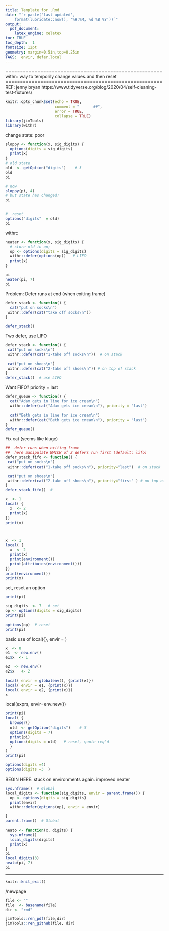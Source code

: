```yaml
--- 
title: Template for .Rmd 
date: "`r paste('last updated', 
    format(lubridate::now(), '%H:%M, %d %B %Y'))`"
output: 
  pdf_document: 
    latex_engine: xelatex
toc: TRUE 
toc_depth:  1 
fontsize: 12pt 
geometry: margin=0.5in,top=0.25in 
TAGS:  envir, defer,local
---
```


 ======================================================
withr::  way to temporily change values and then reset
 ======================================================
 REF: jenny bryan
 https://www.tidyverse.org/blog/2020/04/self-cleaning-test-fixtures/


```r
knitr::opts_chunk$set(echo = TRUE,
                      comment = "      ##",
                      error = TRUE,
                      collapse = TRUE)
library(jimTools)
library(withr)
```



change state:   poor
```r
sloppy <- function(x, sig_digits) {
  options(digits = sig_digits)
  print(x)
}
# old state
old  <- getOption("digits")    # 3
old
pi

# now
sloppy(pi, 4)
# but state has changed!
pi


#  reset
options("digits"  = old)
pi
```

withr::
```r
neater <- function(x, sig_digits) {
  # store old in op; 
  op <- options(digits = sig_digits)
  withr::defer(options(op))   # LIFO
  print(x)
}

pi
neater(pi, 7)
pi
```

Problem:  Defer runs at end  (when exiting frame)
```r
defer_stack <- function() {
  cat("put on socks\n")
 withr::defer(cat("take off socks\n"))
}

defer_stack()
```

Two defer, use LIFO 
```r
defer_stack <- function() {
 cat("put on socks\n")
 withr::defer(cat("1-take off socks\n"))  # on stack

 cat("put on shoes\n")
 withr::defer(cat("2-take off shoes\n")) # on top of stack
}
defer_stack()  # use LIFO
```

Want FIFO? priority = last
```r
defer_queue <- function() {
  cat("Adam gets in line for ice cream\n")
  withr::defer(cat("Adam gets ice cream\n"), priority = "last")

  cat("Beth gets in line for ice cream\n")
  withr::defer(cat("Beth gets ice cream\n"), priority = "last")
}
defer_queue()
```

Fix cat (seems like kluge)
```r
##  defer runs when exiting frame
##  here manipulate WHICH of 2 defers run first (default: lifo)
defer_stack_fifo <- function() {
 cat("put on socks\n")
 withr::defer(cat("1-take off socks\n"), priority="last")  # on stack

 cat("put on shoes\n")
 withr::defer(cat("2-take off shoes\n"), priority="first" ) # on top of stack
}
defer_stack_fifo()  # 
```

```r
x  <- 1
local( {
  x  <- 2
  print(x)
})
print(x)



x  <- 1
local( {
  x  <- 2
  print(x)
  print(environment())
  print(attributes(environment()))
})
print(environment())
print(x)

```

set, reset an option
```r
print(pi)

sig_digits  <- 7   # set
op <- options(digits = sig_digits)
print(pi)

options(op)  # reset
print(pi)
```

basic use of local({}, envir = )
```r
x  <- 0
e1  <- new.env()
e1$x  <- 1

e2  <- new.env()
e2$x   <- 2

local( envir = globalenv(), {print(x)})
local( envir = e1, {print(x)})
local( envir = e2, {print(x)})
x

```

local(exprs, envir=env.new())
```r
print(pi)
local( {
  browser() 
  old  <- getOption("digits")    # 3
  options(digits = 7)
  print(pi)
  options(digits = old)   # reset, quote req'd
  }
)
print(pi)

options(digits =4)
options(digits =3  )
```


BEGIN HERE:   stuck on environments again.
improved neater
```r
sys.nframe()  # Global
local_digits <- function(sig_digits, envir = parent.frame()) {
  op <- options(digits = sig_digits)
  print(envir)
  withr::defer(options(op), envir = envir)

}
parent.frame()  # Global

neato <- function(x, digits) {
  sys.nframe()
  local_digits(digits)
  print(x)
}
pi
local_digits(3)
neato(pi, 7)
pi


```

***

```r
knitr::knit_exit()
```

/newpage

```r
file <- ""
file  <- basename(file)
dir <- "rmd"

jimTools::ren_pdf(file,dir)
jimTools::ren_github(file, dir)
```

